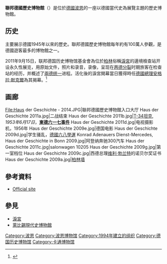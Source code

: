 {{expand|time=2015-01-02T14:50:23+00:00}}
{{Infobox museum
| name                = 聯邦德國歷史博物館<br/>Haus der Geschichte
| native_name         = 
| native_name_lang    = 
| logo                = 
| logo_upright        = 
| logo_alt            = 
| logo_caption        = 
| image               = File:Bonn HausDerGeschichte3.jpg
| image_size          = 500px
| image_upright       = 
| alt                 = 
| caption             = 聯邦德國歷史博物館
| map_type            = 
| map_relief          = 
| map_size            = 
| map_caption         = 
| latitude            = 
| longitude           = 
| lat_deg             = 
| lat_min             = 
| lat_sec             = 
| lat_dir             = 
| lon_deg             = 
| lon_min             = 
| lon_sec             = 
| lon_dir             = 
| coordinates_type    = 
| coordinates_region  = 
| coordinates_format  = 
| coordinates_display = 
| coordinates         = 
| former_name         = 
| established         = {{Start date and age|1994}} 
| dissolved           = 
| location            = {{GER}} [[波恩聯邦市|波恩聯邦市]]
| type                = 
| accreditation       = 
| key_holdings        = 
| collections         = 
| collection_size     = 
| visitors            = 
| founder             = 
| director            = 
| president           = 
| ceo                 = 
| chairperson         =
| curator             = 
| architect           =
| historian           =
| owner               = 
| publictransit       = 
| car_park            = 
| parking             = 
| network             = 
| website             =  {{URL|www.hdg.de/bonn}} 
| embedded            = 
}}
'''聯邦德國歷史博物館'''（{{lang-de|Haus der Geschichte}}）是位於[[德國|德國]][[波恩|波恩]]的一座以德國當代史為展覽主題的歷史博物館。

==历史==
主要展示德國1945年以來的歷史。聯邦德國歷史博物館每年約有100萬人參觀，是德國遊客最多的博物館之一。

2011年9月15日，联邦德国历史博物馆基金會為位於[[柏林|柏林]]俗稱[[淚宮|淚宮]]的邊境檢查站开设永久性展览，用原始文件，照片和录音，录像，呈现在[[同盟國軍事佔領德國|两德分裂]]时期旅客在检查站的经历，并概述了[[兩德统一|兩德统一]]进程。活化後的淚宮開幕當日獲得時任[[德國總理|德國總理]][[安格拉·默克爾|安格拉·默克爾]]為其揭幕。<ref>{{Cite web |url=http://www.hdg.de/fileadmin/static/english/berlin/traenenpalast-am-bahnhof-friedrichstr/ |title=泪宫官方网站 |accessdate=2020-03-30 |archive-date=2016-10-25 |archive-url=https://web.archive.org/web/20161025041213/http://www.hdg.de/fileadmin/static/english/berlin/traenenpalast-am-bahnhof-friedrichstr/ |dead-url=no }}</ref>

==画廊==
<gallery>
File:Haus der Geschichte - 2014.JPG|聯邦德國歷史博物館入口大厅
Haus der Geschichte 2011a.jpg|二战结束
Haus der Geschichte 2011b.jpg|[[T-34坦克|T-34坦克]], ''1953年6月17日''，'''[[東德六一七事件|東德六一七事件]]'''
Haus der Geschichte 2011d.jpg|电视摄影机，1956年
Haus der Geschichte 2009e.jpg|德国电影
Haus der Geschichte 2009d.jpg|学生骚乱，[[德國六八學運|德國六八學運]]
Konrad Adenauers Dienst-Mercedes, Haus der Geschichte in Bonn 2009.jpg|阿登纳奔驰300汽车
Haus der Geschichte 2011c.jpg|salonwagen 10205
Haus der Geschichte 2009g.jpg|第一室档位
Haus der Geschichte 2009c.jpg|西德总理[[维利·勃兰特|维利·勃兰特]]的诺贝尔奖证书
Haus der Geschichte 2009a.jpg|[[柏林墙|柏林墙]]
</gallery>

==參考資料==
{{commons category|Haus der Geschichte Bonn}}
*[http://www.hdg.de/ Official site] {{Wayback|url=http://www.hdg.de/ |date=20141217050956 }}
{{Coord|50|43|2.63|N|7|7|6.74|E|region:DE-NW_type:landmark|display=title}}

==參見==
*[[淚宮|淚宮]]
*[[萊比錫現代史博物館|萊比錫現代史博物館]]

[[Category:波恩|Category:波恩]]
[[Category:波恩博物馆|Category:波恩博物馆]]
[[Category:1994年建立的组织|Category:1994年建立的组织]]
[[Category:德国历史博物馆|Category:德国历史博物馆]]
[[Category:卡通博物馆|Category:卡通博物馆]]